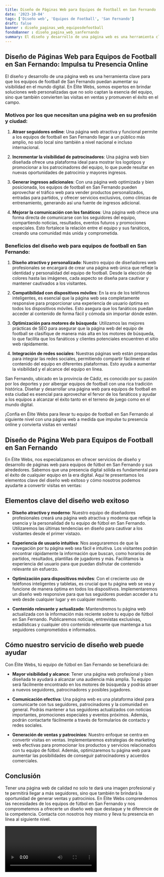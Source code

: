 ```yaml
---
title: Diseño de Páginas Web para Equipos de Football en San Fernando
date: '2023-10-04'
tags: ['Diseño web', 'Equipos de Football', 'San Fernando']
draft: false
banner : diseño_paginas_web_equiposdefootball
fondoBanner : diseño_pagina_web_sanfernando
summary: El diseño y desarrollo de una página web es una herramienta clave para que los equipos de football de San Fernando puedan aumentar su visibilidad en el mundo digital. En Élite Webs, somos expertos en brindar soluciones web personalizadas que no solo captan la esencia del equipo, sino que también convierten las visitas en ventas y promueven el éxito en el campo.
---
```


## Diseño de Páginas Web para Equipos de Football en San Fernando: Impulsa tu Presencia Online

El diseño y desarrollo de una página web es una herramienta clave para que los equipos de football de San Fernando puedan aumentar su visibilidad en el mundo digital. En Élite Webs, somos expertos en brindar soluciones web personalizadas que no solo captan la esencia del equipo, sino que también convierten las visitas en ventas y promueven el éxito en el campo.

### Motivos por los que necesitan una página web en su profesión y ciudad:

1. **Atraer seguidores online**: Una página web atractiva y funcional permite a los equipos de football en San Fernando llegar a un público más amplio, no solo local sino también a nivel nacional e incluso internacional.

2. **Incrementar la visibilidad de patrocinadores**: Una página web bien diseñada ofrece una plataforma ideal para mostrar los logotipos y promocionar a los patrocinadores del equipo, lo que puede resultar en nuevas oportunidades de patrocinio y mayores ingresos.

3. **Generar ingresos adicionales**: Con una página web optimizada y bien posicionada, los equipos de football en San Fernando pueden aprovechar el tráfico web para vender productos personalizados, entradas para partidos, y ofrecer servicios exclusivos, como clínicas de entrenamiento, generando así una fuente de ingresos adicional.

4. **Mejorar la comunicación con los fanáticos**: Una página web ofrece una forma directa de comunicarse con los seguidores del equipo, compartiendo noticias, resultados, eventos futuros y promociones especiales. Esto fortalece la relación entre el equipo y sus fanáticos, creando una comunidad más unida y comprometida.

### Beneficios del diseño web para equipos de football en San Fernando:

1. **Diseño atractivo y personalizado**: Nuestro equipo de diseñadores web profesionales se encargará de crear una página web única que refleje la identidad y personalidad del equipo de football. Desde la elección de colores hasta las imágenes, cada aspecto se diseña para cautivar y mantener cautivados a los visitantes.

2. **Compatibilidad con dispositivos móviles**: En la era de los teléfonos inteligentes, es esencial que la página web sea completamente responsive para proporcionar una experiencia de usuario óptima en todos los dispositivos móviles. Esto asegura que los fanáticos puedan acceder al contenido de forma fácil y cómoda sin importar dónde estén.

3. **Optimización para motores de búsqueda**: Utilizamos las mejores prácticas de SEO para asegurar que la página web del equipo de football se clasifique de manera más alta en los motores de búsqueda, lo que facilita que los fanáticos y clientes potenciales encuentren el sitio web rápidamente.

4. **Integración de redes sociales**: Nuestras páginas web están preparadas para integrar las redes sociales, permitiendo compartir fácilmente el contenido del equipo en diferentes plataformas. Esto ayuda a aumentar la visibilidad y el alcance del equipo en línea.

San Fernando, ubicado en la provincia de Cádiz, es conocido por su pasión por los deportes y por albergar equipos de football con una rica tradición histórica. Diseñar y desarrollar una página web para equipos de football en esta ciudad es esencial para aprovechar el fervor de los fanáticos y ayudar a los equipos a alcanzar el éxito tanto en el terreno de juego como en el mundo digital.

¡Confía en Élite Webs para llevar tu equipo de football en San Fernando al siguiente nivel con una página web a medida que impulse tu presencia online y convierta visitas en ventas!

<GifSeo />

<Cta />

## Diseño de Página Web para Equipos de Football en San Fernando

En Élite Webs, nos especializamos en ofrecer servicios de diseño y desarrollo de páginas web para equipos de fútbol en San Fernando y sus alrededores. Sabemos que una presencia digital sólida es fundamental para el éxito de cualquier equipo en la era digital. Aquí te presentamos los elementos clave del diseño web exitoso y cómo nosotros podemos ayudarte a convertir visitas en ventas:

## Elementos clave del diseño web exitoso

- **Diseño atractivo y moderno**: Nuestro equipo de diseñadores profesionales creará una página web atractiva y moderna que refleje la esencia y la personalidad de tu equipo de fútbol en San Fernando. Utilizaremos las últimas tendencias en diseño para cautivar a los visitantes desde el primer vistazo.

- **Experiencia de usuario intuitiva**: Nos aseguraremos de que la navegación por tu página web sea fácil e intuitiva. Los visitantes podrán encontrar rápidamente la información que buscan, como horarios de partidos, resultados, plantillas de jugadores y más. Facilitamos la experiencia del usuario para que puedan disfrutar de contenido relevante sin esfuerzo.

- **Optimización para dispositivos móviles**: Con el creciente uso de teléfonos inteligentes y tabletas, es crucial que tu página web se vea y funcione de manera óptima en todos los dispositivos. Implementaremos un diseño web responsive para que tus seguidores puedan acceder a tu web desde cualquier lugar y en cualquier momento.

- **Contenido relevante y actualizado**: Mantendremos tu página web actualizada con la información más reciente sobre tu equipo de fútbol en San Fernando. Publicaremos noticias, entrevistas exclusivas, estadísticas y cualquier otro contenido relevante que mantenga a tus seguidores comprometidos e informados.

## Cómo nuestro servicio de diseño web puede ayudar

Con Élite Webs, tú equipo de fútbol en San Fernando se beneficiará de:

- **Mayor visibilidad y alcance**: Tener una página web profesional y bien diseñada te ayudará a alcanzar una audiencia más amplia. Tu equipo será fácilmente encontrado en los motores de búsqueda y podrás atraer a nuevos seguidores, patrocinadores y posibles jugadores.

- **Comunicación efectiva**: Una página web es una plataforma ideal para comunicarte con tus seguidores, patrocinadores y la comunidad en general. Podrás mantener a tus seguidores actualizados con noticias importantes, promociones especiales y eventos próximos. Además, podrán contactarte fácilmente a través de formularios de contacto y redes sociales.

- **Generación de ventas y patrocinios**: Nuestro enfoque se centra en convertir visitas en ventas. Implementaremos estrategias de marketing web efectivas para promocionar los productos y servicios relacionados con tu equipo de fútbol. Además, optimizaremos tu página web para aumentar las posibilidades de conseguir patrocinadores y acuerdos comerciales.

## Conclusión

Tener una página web de calidad no solo te dará una imagen profesional y te permitirá llegar a más seguidores, sino que también te brindará la oportunidad de generar ventas y patrocinios. En Élite Webs comprendemos las necesidades de los equipos de fútbol en San Fernando y nos comprometemos a ofrecerte un diseño web que destaque y te diferencie de la competencia. Contacta con nosotros hoy mismo y lleva tu presencia en línea al siguiente nivel.

<Video />

<CtaBot job='Equipos de Football' city='San Fernando'/>

<Gmaps query='San Fernando+españa+maps' />